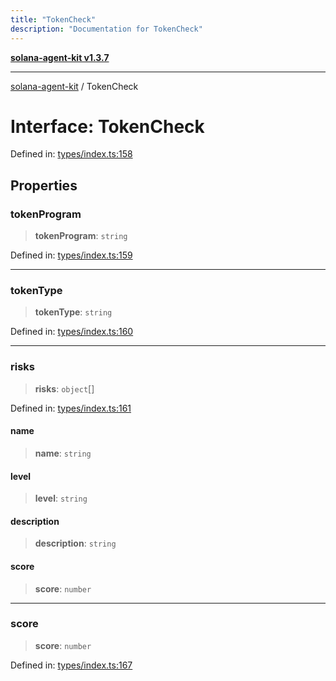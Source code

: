 ```yaml
---
title: "TokenCheck"
description: "Documentation for TokenCheck"
---
```


[**solana-agent-kit v1.3.7**](../README.md)

***

[solana-agent-kit](../README.md) / TokenCheck

# Interface: TokenCheck

Defined in: [types/index.ts:158](https://github.com/scriptscrypt/solana-agent-kit/blob/28121611ae2e5ee3f891044cd4631bfb441231fc/src/types/index.ts#L158)

## Properties

### tokenProgram

> **tokenProgram**: `string`

Defined in: [types/index.ts:159](https://github.com/scriptscrypt/solana-agent-kit/blob/28121611ae2e5ee3f891044cd4631bfb441231fc/src/types/index.ts#L159)

***

### tokenType

> **tokenType**: `string`

Defined in: [types/index.ts:160](https://github.com/scriptscrypt/solana-agent-kit/blob/28121611ae2e5ee3f891044cd4631bfb441231fc/src/types/index.ts#L160)

***

### risks

> **risks**: `object`[]

Defined in: [types/index.ts:161](https://github.com/scriptscrypt/solana-agent-kit/blob/28121611ae2e5ee3f891044cd4631bfb441231fc/src/types/index.ts#L161)

#### name

> **name**: `string`

#### level

> **level**: `string`

#### description

> **description**: `string`

#### score

> **score**: `number`

***

### score

> **score**: `number`

Defined in: [types/index.ts:167](https://github.com/scriptscrypt/solana-agent-kit/blob/28121611ae2e5ee3f891044cd4631bfb441231fc/src/types/index.ts#L167)
